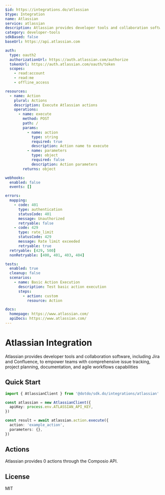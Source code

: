 ```yaml
---
$id: https://integrations.do/atlassian
$type: Integration
name: Atlassian
service: atlassian
description: Atlassian provides developer tools and collaboration software, including Jira and Confluence, to empower teams with comprehensive issue tracking, project planning, documentation, and agile workflows capabilities
category: developer-tools
sdkBased: false
baseUrl: https://api.atlassian.com

auth:
  type: oauth2
  authorizationUrl: https://auth.atlassian.com/authorize
  tokenUrl: https://auth.atlassian.com/oauth/token
  scopes:
    - read:account
    - read:me
    - offline_access

resources:
  - name: Action
    plural: Actions
    description: Execute Atlassian actions
    operations:
      - name: execute
        method: POST
        path: /
        params:
          - name: action
            type: string
            required: true
            description: Action name to execute
          - name: parameters
            type: object
            required: false
            description: Action parameters
        returns: object

webhooks:
  enabled: false
  events: []

errors:
  mapping:
    - code: 401
      type: authentication
      statusCode: 401
      message: Unauthorized
      retryable: false
    - code: 429
      type: rate_limit
      statusCode: 429
      message: Rate limit exceeded
      retryable: true
  retryable: [429, 500]
  nonRetryable: [400, 401, 403, 404]

tests:
  enabled: true
  cleanup: false
  scenarios:
    - name: Basic Action Execution
      description: Test basic action execution
      steps:
        - action: custom
          resource: Action

docs:
  homepage: https://www.atlassian.com/
  apiDocs: https://www.atlassian.com/
---
```


# Atlassian Integration

Atlassian provides developer tools and collaboration software, including Jira and Confluence, to empower teams with comprehensive issue tracking, project planning, documentation, and agile workflows capabilities

## Quick Start

```typescript
import { AtlassianClient } from '@dotdo/sdk.do/integrations/atlassian'

const atlassian = new AtlassianClient({
  apiKey: process.env.ATLASSIAN_API_KEY,
})

const result = await atlassian.action.execute({
  action: 'example_action',
  parameters: {},
})
```

## Actions

Atlassian provides 0 actions through the Composio API.

## License

MIT

